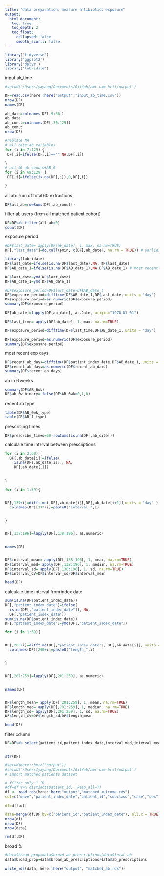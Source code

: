 ```yaml
---
title: "data preparation: measure antibiotics exposure"
output: 
  html_document:
   toc: true
   toc_depth: 2
   toc_float:
     collapsed: false
     smooth_scorll: false
---
```


```r
library('tidyverse')
library("ggplot2")
library('dplyr')
library('lubridate')
```

input ab_time
```r
#setwd('/Users/yayang/Documents/GitHub/amr-uom-brit/output')

DF=read.csv(here::here("output","input_ab_time.csv"))
nrow(DF)
names(DF)

ab_date=colnames(DF[,9:68])
ab_date
ab_conut=colnames(DF[,70:129])
ab_conut
nrow(DF)

```


```r
#replace NA
# all date+ab variables 
for (i in 7:129) {
 DF[,i]=ifelse(DF[,i]=="",NA,DF[,i])
 
}
# all 60 ab counts+AB_0
for (i in 69:129) {
 DF[,i]=ifelse(is.na(DF[,i]),0,DF[,i])
 
}
```

all ab: sum of total 60 extractions
```r
DF$all_ab=rowSums(DF[,ab_conut])
```

filter ab users (from all matched patient cohort)
```r
DF=DF%>% filter(all_ab>0)
count(DF)
```

exposure period
```r
#DF$last_date= apply(DF[ab_date], 1, max, na.rm=TRUE)
DF[,"last_date"]=do.call(pmin, c(DF[,ab_date], na.rm = TRUE)) # earliest date of ab exposure

```



```r
library(lubridate)
DF$last_date=ifelse(is.na(DF$last_date),NA, DF$last_date)
DF$AB_date_1=ifelse(is.na(DF$AB_date_1),NA,DF$AB_date_1) # most recent ab date

DF$last_date=ymd(DF$last_date)
DF$AB_date_1=ymd(DF$AB_date_1)

#DF$exposure_period=DF$last_date-DF$AB_date_1
DF$exposure_period=difftime(DF$AB_date_1,DF$last_date, units = "day")
DF$exposure_period=as.numeric(DF$exposure_period)
summary(DF$exposure_period)
```

```r

DF[ab_date]=lapply(DF[ab_date], as.Date, origin="1970-01-01")

DF$last_time= apply(DF[ab_date], 1, max, na.rm=TRUE)

DF$exposure_period=difftime(DF$last_time,DF$AB_date_1, units = "day")

DF$exposure_period=as.numeric(DF$exposure_period)
summary(DF$exposure_period)
```

most recent exp days
```r
DF$recent_ab_days=difftime(DF$patient_index_date,DF$AB_date_1, units = "day")
DF$recent_ab_days=as.numeric(DF$recent_ab_days)
summary(DF$recent_ab_days)
```

ab in 6 weeks
```r
summary(DF$AB_6wk)
DF$ab_6w_binary=ifelse(DF$AB_6wk>0,1,0)

```

recent ab type
```r
table(DF$AB_6wk_type)
table(DF$AB_1_type)
```


prescribing times
```r
DF$prescribe_times=60-rowSums(is.na(DF[,ab_date]))
```



calculate time interval between prescriptions

```r

for (i in 2:60) {
  DF[,ab_date[i]]=ifelse(
    is.na(DF[,ab_date[i]]), NA,
    DF[,ab_date[i]])
  
  
}

```

```r
for (i in 1:59){


DF[,137+i]=difftime( DF[,ab_date[i]],DF[,ab_date[i+1]],units = "day" )
  colnames(DF)[137+i]=paste0("interval_",i)


}


DF[,138:196]=lapply(DF[,138:196], as.numeric)


names(DF)


DF$interval_mean= apply(DF[,138:196], 1, mean, na.rm=TRUE)
DF$interval_med= apply(DF[,138:196], 1, median, na.rm=TRUE)
DF$interval_sd= apply(DF[,138:196], 1, sd, na.rm=TRUE)
DF$interval_CV=DF$interval_sd/DF$interval_mean

head(DF)
```


calculate time interval from index date
```r
sum(is.na(DF$patient_index_date))
DF[,"patient_index_date"]=ifelse(
  is.na(DF[,"patient_index_date"]), NA, 
  DF[,"patient_index_date"])
sum(is.na(DF$patient_index_date))
DF[,"patient_index_date"]=ymd(DF[,"patient_index_date"])


```


```r
for (i in 1:59){


DF[,200+i]=difftime(DF[,"patient_index_date"], DF[,ab_date[i]], units = "day" )
  colnames(DF)[200+i]=paste0("length_",i)


}


DF[,201:259]=lapply(DF[,201:259], as.numeric)


names(DF)


DF$length_mean= apply(DF[,201:259], 1, mean, na.rm=TRUE)
DF$length_med= apply(DF[,201:259], 1, median, na.rm=TRUE)
DF$length_sd= apply(DF[,201:259], 1, sd, na.rm=TRUE)
DF$length_CV=DF$length_sd/DF$length_mean

head(DF)
```

filter column
```r


DF=DF%>% select(patient_id,patient_index_date,interval_med,interval_mean,interval_sd,interval_CV,prescribe_times,AB_6wk_type,AB_6wk,ab_6w_binary,AB_1_type,recent_ab_days,exposure_period,length_mean,length_med,length_sd,length_CV)


str(DF)
```



```r
#setwd(here::here("output"))
#setwd('/Users/yayang/Documents/GitHub/amr-uom-brit/output')
# import matched patients dataset

# filter only 1 ID
#df=df %>% distinct(patient_id, .keep_all=T)
df <- read_rds(here::here("output","matched_outcome.rds")
col=c("wave","patient_index_date","patient_id","subclass","case","sex","age","age_cat","stp","region","ethnicity_6","bmi","bmi_cat","CCI","Charlson","smoking_cat_3","imd","care_home","covrx_ever","flu_vaccine","care_home_type","hospital_counts")

df=df[col]

data=merge(df,DF,by=c("patient_id","patient_index_date"), all.x = TRUE)
nrow(df)
nrow(DF)
nrow(data)

rm(df,DF)
```

broad %
```r
#data$broad_prop=data$broad_ab_prescriptions/data$total_ab
data$broad_prop=data$broad_ab_prescriptions/data$ab_prescriptions

```

```r
write_rds(data, here::here("output", "matched_ab.rds"))
```

